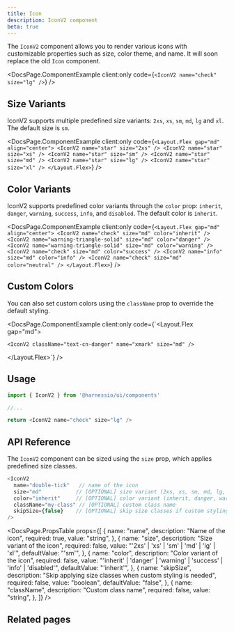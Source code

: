 ```yaml
---
title: Icon
description: IconV2 component
beta: true
---
```


The `IconV2` component allows you to render various icons with customizable properties such as size, color theme, and name. It will soon replace the old `Icon` component.


<DocsPage.ComponentExample
  client:only
  code={`<IconV2 name="check" size="lg" />`}
/>

## Size Variants

IconV2 supports multiple predefined size variants: `2xs`, `xs`, `sm`, `md`, `lg` and `xl`. The default size is `sm`.

<DocsPage.ComponentExample
  client:only
  code={`<Layout.Flex gap="md" align="center">
    <IconV2 name="star" size="2xs" />
    <IconV2 name="star" size="xs" />
    <IconV2 name="star" size="sm" />
    <IconV2 name="star" size="md" />
    <IconV2 name="star" size="lg" />
    <IconV2 name="star" size="xl" />
  </Layout.Flex>`}
/>

## Color Variants

IconV2 supports predefined color variants through the `color` prop: `inherit`, `danger`, `warning`, `success`, `info`, and `disabled`. The default color is `inherit`.

<DocsPage.ComponentExample
  client:only
  code={`<Layout.Flex gap="md" align="center">
    <IconV2 name="check" size="md" color="inherit" />
    <IconV2 name="warning-triangle-solid" size="md" color="danger" />
    <IconV2 name="warning-triangle-solid" size="md" color="warning" />
    <IconV2 name="check" size="md" color="success" />
    <IconV2 name="info" size="md" color="info" />
    <IconV2 name="check" size="md" color="neutral" />
  </Layout.Flex>`}
/>

## Custom Colors

You can also set custom colors using the `className` prop to override the default styling.

<DocsPage.ComponentExample
  client:only
  code={`<Layout.Flex gap="md">
    <div className="text-cn-success">
      <IconV2 name="check" size="md" />
    </div>
    
    <IconV2 className="text-cn-danger" name="xmark" size="md" />
  </Layout.Flex>`}
/>

## Usage

```typescript jsx
import { IconV2 } from '@harnessio/ui/components'

//...

return <IconV2 name="check" size="lg" />
```

## API Reference

The `IconV2` component can be sized using the `size` prop, which applies predefined size classes.

```typescript jsx
<IconV2
  name="double-tick"   // name of the icon
  size="md"           // [OPTIONAL] size variant (2xs, xs, sm, md, lg, xl)
  color="inherit"     // [OPTIONAL] color variant (inherit, danger, warning, success, info, disabled)
  className="my-class" // [OPTIONAL] custom class name
  skipSize={false}    // [OPTIONAL] skip size classes if custom styling is applied
/>
```

<DocsPage.PropsTable
  props={[
    {
      name: "name",
      description: "Name of the icon",
      required: true,
      value: "string",
    },
    {
      name: "size",
      description: "Size variant of the icon",
      required: false,
      value: "'2xs' | 'xs' | 'sm' | 'md' | 'lg' | 'xl'",
      defaultValue: "'sm'",
    },
    {
      name: "color",
      description: "Color variant of the icon",
      required: false,
      value:
        "'inherit' | 'danger' | 'warning' | 'success' | 'info' | 'disabled'",
      defaultValue: "'inherit'",
    },
    {
      name: "skipSize",
      description: "Skip applying size classes when custom styling is needed",
      required: false,
      value: "boolean",
      defaultValue: "false",
    },
    {
      name: "className",
      description: "Custom class name",
      required: false,
      value: "string",
    },
  ]}
/>

## Related pages

<CardGrid>
  <LinkCard
    title="All Icons"
    description="Explore the comprehensive icon library"
    href="/foundations/icons"
  />
  <LinkCard
    title="Logos"
    description="Logo component reference"
    href="/components/logo"
  />
</CardGrid>
